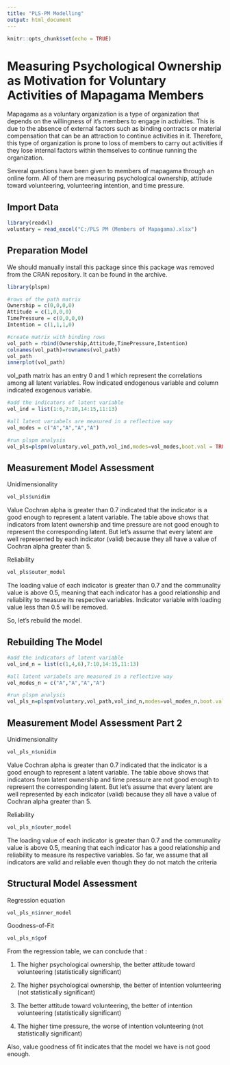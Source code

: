 ---
title: "PLS-PM Modelling"
output: html_document
---

```{r setup, include=FALSE}
knitr::opts_chunk$set(echo = TRUE)
```

# Measuring Psychological Ownership as Motivation for Voluntary Activities of Mapagama Members

Mapagama as a voluntary organization is a type of organization that depends on the willingness of it's members to engage in activities. This is due to the absence of external factors such as binding contracts or material compensation that can be an attraction to continue activities in it. Therefore, this type of organization is prone to loss of members to carry out activities if they lose internal factors within themselves to continue running the organization.

Several questions have been given to members of mapagama through an online form. All of them are measuring psychological ownership, attitude toward volunteering, volunteering intention, and time pressure.

## Import Data

```{r import data}
library(readxl)
voluntary = read_excel("C:/PLS PM (Members of Mapagama).xlsx")
```

## Preparation Model

We should manually install this package since this package was removed from the CRAN repository. It can be found in the archive.
```{r building inner model}
library(plspm)

#rows of the path matrix
Ownership = c(0,0,0,0)
Attitude = c(1,0,0,0)
TimePressure = c(0,0,0,0)
Intention = c(1,1,1,0)

#create matrix with binding rows
vol_path = rbind(Ownership,Attitude,TimePressure,Intention)
colnames(vol_path)=rownames(vol_path)
vol_path
innerplot(vol_path)

```

vol_path matrix has an entry 0 and 1 which represent the correlations among all latent variables. Row indicated endogenous variable and column indicated exogenous variable.

```{r adding the indicators of latent variable}
#add the indicators of latent variable
vol_ind = list(1:6,7:10,14:15,11:13)

#all latent variabels are measured in a reflective way
vol_modes = c("A","A","A","A")
```
```{r plspm analysis, warning=FALSE}

#run plspm analysis
vol_pls=plspm(voluntary,vol_path,vol_ind,modes=vol_modes,boot.val = TRUE,br=200)
```

## Measurement Model Assessment

Unidimensionality
```{r uni}
vol_pls$unidim
```

Value Cochran alpha is greater than 0.7 indicated that the indicator is a good enough to represent a latent variable. The table above shows that indicators from latent ownership and time pressure are not good enough to represent the corresponding latent. But let's assume that every latent are well represented by each indicator (valid) because they all have a value of  Cochran alpha greater than 5.

Reliability
```{r reliable}
vol_pls$outer_model
```

The loading value of each indicator is greater than 0.7 and the communality value is above 0.5, meaning that each indicator has a good relationship and reliability to measure its respective variables. Indicator variable with loading value less than 0.5 will be removed.

So, let's rebuild the model.

## Rebuilding The Model

```{r adding new indicators of latent variable}
#add the indicators of latent variable
vol_ind_n = list(c(1,4,6),7:10,14:15,11:13)

#all latent variabels are measured in a reflective way
vol_modes_n = c("A","A","A","A")
```
```{r  new plspm analysis,warning=FALSE}

#run plspm analysis
vol_pls_n=plspm(voluntary,vol_path,vol_ind_n,modes=vol_modes_n,boot.val = TRUE,br=200)
```
## Measurement Model Assessment Part 2

Unidimensionality
```{r uni new}
vol_pls_n$unidim
```

Value Cochran alpha is greater than 0.7 indicated that the indicator is a good enough to represent a latent variable. The table above shows that indicators from latent ownership and time pressure are not good enough to represent the corresponding latent. But let's assume that every latent are well represented by each indicator (valid) because they all have a value of  Cochran alpha greater than 5.

Reliability
```{r reliable new}
vol_pls_n$outer_model
```

The loading value of each indicator is greater than 0.7 and the communality value is above 0.5, meaning that each indicator has a good relationship and reliability to measure its respective variables. So far, we assume that all indicators are valid and reliable even though they do not match the criteria

## Structural Model Assessment

Regression equation
```{r regression}
vol_pls_n$inner_model
```

Goodness-of-Fit
```{r GOF}
vol_pls_n$gof
```

From the regression table, we can conclude that :

1. The higher psychological ownership, the better attitude toward volunteering (statistically significant)

2. The higher psychological ownership, the better of intention volunteering (not statistically significant)

3. The better attitude toward volunteering, the better of intention volunteering (statistically significant)

4. The higher time pressure, the worse of intention volunteering (not statistically significant)

Also, value goodness of fit indicates that the model we have is not good enough.

